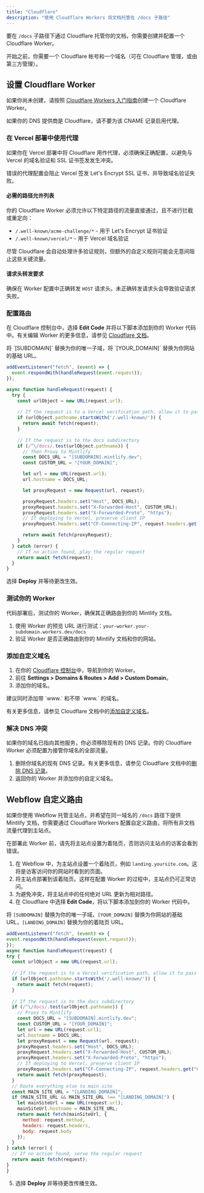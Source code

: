 ```yaml
---
title: "Cloudflare"
description: "使用 Cloudflare Workers 将文档托管在 /docs 子路径"
---
```



要在 `/docs` 子路径下通过 Cloudflare 托管你的文档，你需要创建并配置一个 Cloudflare Worker。

<Info>
  开始之前，你需要一个 Cloudflare 帐号和一个域名（可在 Cloudflare 管理，或由第三方管理）。
</Info>

## 设置 Cloudflare Worker

如果你尚未创建，请按照 [Cloudflare Workers 入门指南](https://developers.cloudflare.com/workers/get-started/dashboard/)创建一个 Cloudflare Worker。

<Warning>
  如果你的 DNS 提供商是 Cloudflare，请不要为该 CNAME 记录启用代理。
</Warning>

### 在 Vercel 部署中使用代理

如果你在 Vercel 部署中将 Cloudflare 用作代理，必须确保正确配置，以避免与 Vercel 的域名验证和 SSL 证书签发发生冲突。

错误的代理配置会阻止 Vercel 签发 Let's Encrypt SSL 证书，并导致域名验证失败。

#### 必需的路径允许列表

你的 Cloudflare Worker 必须允许以下特定路径的流量直接通过，且不进行拦截或重定向：

- `/.well-known/acme-challenge/*` - 用于 Let's Encrypt 证书验证
- `/.well-known/vercel/*` - 用于 Vercel 域名验证

尽管 Cloudflare 会自动处理许多验证规则，但额外的自定义规则可能会无意间阻止这些关键流量。

#### 请求头转发要求

确保在 Worker 配置中正确转发 `HOST` 请求头。未正确转发请求头会导致验证请求失败。

### 配置路由

在 Cloudflare 控制台中，选择 **Edit Code** 并将以下脚本添加到你的 Worker 代码中。有关编辑 Worker 的更多信息，请参见 [Cloudflare 文档](https://developers.cloudflare.com/workers-ai/get-started/dashboard/#development)。

<Tip>
  将 `[SUBDOMAIN]` 替换为你的唯一子域，将 `[YOUR_DOMAIN]` 替换为你网站的基础 URL。
</Tip>

```javascript
addEventListener("fetch", (event) => {
  event.respondWith(handleRequest(event.request));
});

async function handleRequest(request) {
  try {
    const urlObject = new URL(request.url);
    
    // If the request is to a Vercel verification path, allow it to pass through
    if (urlObject.pathname.startsWith('/.well-known/')) {
      return await fetch(request);
    }
    
    // If the request is to the docs subdirectory
    if (/^\/docs/.test(urlObject.pathname)) {
      // Then Proxy to Mintlify
      const DOCS_URL = "[SUBDOMAIN].mintlify.dev";
      const CUSTOM_URL = "[YOUR_DOMAIN]";

      let url = new URL(request.url);
      url.hostname = DOCS_URL;

      let proxyRequest = new Request(url, request);

      proxyRequest.headers.set("Host", DOCS_URL);
      proxyRequest.headers.set("X-Forwarded-Host", CUSTOM_URL);
      proxyRequest.headers.set("X-Forwarded-Proto", "https");
      // If deploying to Vercel, preserve client IP
      proxyRequest.headers.set("CF-Connecting-IP", request.headers.get("CF-Connecting-IP"));

      return await fetch(proxyRequest);
    }
  } catch (error) {
    // If no action found, play the regular request
    return await fetch(request);
  }
}
```

选择 **Deploy** 并等待更改生效。

<Propagating />

### 测试你的 Worker

代码部署后，测试你的 Worker，确保其正确路由到你的 Mintlify 文档。

1. 使用 Worker 的预览 URL 进行测试：`your-worker.your-subdomain.workers.dev/docs`
2. 验证 Worker 是否正确路由到你的 Mintlify 文档和你的网站。

### 添加自定义域名

1. 在你的 [Cloudflare 控制台](https://dash.cloudflare.com/)中，导航到你的 Worker。
2. 前往 **Settings > Domains & Routes > Add > Custom Domain**。
3. 添加你的域名。

<Tip>
  建议同时添加带 `www.` 和不带 `www.` 的域名。
</Tip>

有关更多信息，请参见 Cloudflare 文档中的[添加自定义域名](https://developers.cloudflare.com/workers/configuration/routing/custom-domains/#add-a-custom-domain)。

### 解决 DNS 冲突

如果你的域名已指向其他服务，你必须移除现有的 DNS 记录。你的 Cloudflare Worker 必须配置为接管你域名的全部流量。

1. 删除你域名的现有 DNS 记录。有关更多信息，请参见 Cloudflare 文档中的[删除 DNS 记录](https://developers.cloudflare.com/dns/manage-dns-records/how-to/create-dns-records/#delete-dns-records)。
2. 返回你的 Worker 并添加你的自定义域名。

## Webflow 自定义路由
如果你使用 Webflow 托管主站点，并希望在同一域名的 `/docs` 路径下提供 Mintlify 文档，你需要通过 Cloudflare Workers 配置自定义路由，将所有非文档流量代理到主站点。

<Warning>
  在部署此 Worker 前，请先将主站点设置为着陆页，否则访问主站点的访客会看到错误。
</Warning>

1. 在 Webflow 中，为主站点设置一个着陆页，例如 `landing.yoursite.com`。这将是访客访问你的网站时看到的页面。
2. 将主站点部署到该着陆页。这样在配置 Worker 的过程中，主站点仍可正常访问。
3. 为避免冲突，将主站点中的任何绝对 URL 更新为相对路径。
4. 在 Cloudflare 中选择 **Edit Code**，将以下脚本添加到你的 Worker 代码中。

  <Tip> 将 `[SUBDOMAIN]` 替换为你的唯一子域，`[YOUR_DOMAIN]` 替换为你网站的基础 URL，`[LANDING_DOMAIN]` 替换为你的着陆页 URL。 </Tip>

  ```javascript
  addEventListener("fetch", (event) => {
  event.respondWith(handleRequest(event.request));
  });
  async function handleRequest(request) {
  try {
    const urlObject = new URL(request.url);
    
    // If the request is to a Vercel verification path, allow it to pass through
    if (urlObject.pathname.startsWith('/.well-known/')) {
      return await fetch(request);
    }
    
    // If the request is to the docs subdirectory
    if (/^\/docs/.test(urlObject.pathname)) {
      // Proxy to Mintlify
      const DOCS_URL = "[SUBDOMAIN].mintlify.dev";
      const CUSTOM_URL = "[YOUR_DOMAIN]";
      let url = new URL(request.url);
      url.hostname = DOCS_URL;
      let proxyRequest = new Request(url, request);
      proxyRequest.headers.set("Host", DOCS_URL);
      proxyRequest.headers.set("X-Forwarded-Host", CUSTOM_URL);
      proxyRequest.headers.set("X-Forwarded-Proto", "https");
      // If deploying to Vercel, preserve client IP
      proxyRequest.headers.set("CF-Connecting-IP", request.headers.get("CF-Connecting-IP"));
      return await fetch(proxyRequest);
    }
    // Route everything else to main site
    const MAIN_SITE_URL = "[LANDING_DOMAIN]";
    if (MAIN_SITE_URL && MAIN_SITE_URL !== "[LANDING_DOMAIN]") {
      let mainSiteUrl = new URL(request.url);
      mainSiteUrl.hostname = MAIN_SITE_URL;
      return await fetch(mainSiteUrl, {
        method: request.method,
        headers: request.headers,
        body: request.body
      });
    }
  } catch (error) {
    // If no action found, serve the regular request
    return await fetch(request);
  }
  }
  ```
5. 选择 **Deploy** 并等待更改传播生效。

<Propagating />
